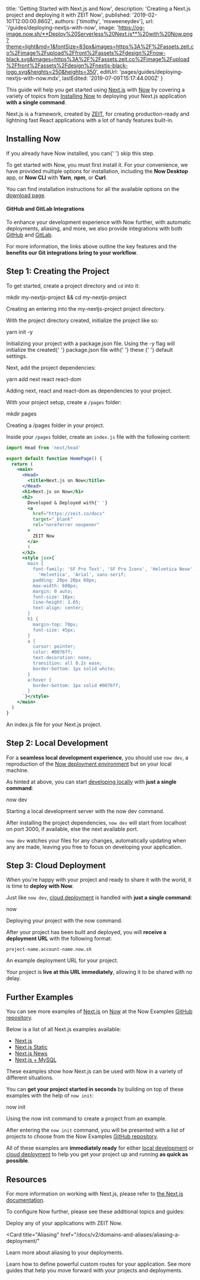 
  title: 'Getting Started with Next.js and Now',
  description: 'Creating a Next.js project and deploying it with ZEIT Now',
  published: '2019-02-10T12:00:00.860Z',
  authors: ['timothy', 'msweeneydev'],
  url: '/guides/deploying-nextjs-with-now',
  image:
    'https://og-image.now.sh/**Deploy%20Serverless%20Next.js**%20with%20Now.png?theme=light&md=1&fontSize=83px&images=https%3A%2F%2Fassets.zeit.co%2Fimage%2Fupload%2Ffront%2Fassets%2Fdesign%2Fnow-black.svg&images=https%3A%2F%2Fassets.zeit.co%2Fimage%2Fupload%2Ffront%2Fassets%2Fdesign%2Fnextjs-black-logo.svg&heights=250&heights=350',
  editUrl: 'pages/guides/deploying-nextjs-with-now.mdx',
  lastEdited: '2019-07-09T15:17:44.000Z'
}

This guide will help you get started using [Next.js](https://nextjs.org/) with [Now](/now) by covering a variety of topics from [Installing Now](#installing-now) to deploying your Next.js application **with a single command**.

Next.js is a framework, created by [ZEIT](https://zeit.co), for creating production-ready and lightning fast React applications with a lot of handy features built-in.

## Installing Now

<Note>
  If you already have Now installed, you can{' '}
  <GenericLink href="#creating-the-project">skip this step</GenericLink>.
</Note>

To get started with Now, you must first install it. For your convenience, we have provided multiple options for installation, including the **Now Desktop** app, or **Now CLI** with **Yarn**, **npm**, or **Curl**.

You can find installation instructions for all the available options on the [download page](/download).

#### GitHub and GitLab Integrations

To enhance your development experience with Now further, with automatic deployments, aliasing, and more, we also provide integrations with both [GitHub](/docs/v2/integrations/now-for-github/) and [GitLab](/docs/v2/integrations/now-for-gitlab/).

For more information, the links above outline the key features and the **benefits our Git integrations bring to your workflow**.

## Step 1: Creating the Project

To get started, create a project directory and `cd` into it:

<TerminalInput>mkdir my-nextjs-project && cd my-nextjs-project</TerminalInput>
<Caption>Creating an entering into the <InlineCode>my-nextjs-project</InlineCode> project directory.</Caption>

With the project directory created, initialize the project like so:

<TerminalInput>yarn init -y</TerminalInput>
<Caption>Initializing your project with a <InlineCode>package.json</InlineCode> file.</Caption>

<Note>
  Using the <InlineCode>-y</InlineCode> flag will initialize the created{' '}
  <InlineCode>package.json</InlineCode> file with{' '}
  <GenericLink href="https://yarnpkg.com/en/docs/creating-a-package#toc-creating-your-first-package">
    these
  </GenericLink>{' '}
  default settings.
</Note>

Next, add the project dependencies:

<TerminalInput>yarn add next react react-dom</TerminalInput>
<Caption>Adding <InlineCode>next</InlineCode>, <InlineCode>react</InlineCode> and <InlineCode>react-dom</InlineCode> as dependencies to your project.</Caption>

With your project setup, create a `/pages` folder:

<TerminalInput>mkdir pages</TerminalInput>
<Caption>Creating a <InlineCode>/pages</InlineCode> folder in your project.</Caption>

Inside your `/pages` folder, create an `index.js` file with the following content:

```jsx
import Head from 'next/head'

export default function HomePage() {
  return (
    <main>
      <Head>
        <title>Next.js on Now</title>
      </Head>
      <h1>Next.js on Now</h1>
      <h2>
        Developed & Deployed with{' '}
        <a
          href="https://zeit.co/docs"
          target="_blank"
          rel="noreferrer noopener"
        >
          ZEIT Now
        </a>
        !
      </h2>
      <style jsx>{`
        main {
          font-family: 'SF Pro Text', 'SF Pro Icons', 'Helvetica Neue',
            'Helvetica', 'Arial', sans-serif;
          padding: 20px 20px 60px;
          max-width: 680px;
          margin: 0 auto;
          font-size: 16px;
          line-height: 1.65;
          text-align: center;
        }
        h1 {
          margin-top: 70px;
          font-size: 45px;
        }
        a {
          cursor: pointer;
          color: #0076ff;
          text-decoration: none;
          transition: all 0.2s ease;
          border-bottom: 1px solid white;
        }
        a:hover {
          border-bottom: 1px solid #0076ff;
        }
      `}</style>
    </main>
  )
}
```

<Caption>
  An <InlineCode>index.js</InlineCode> file for your Next.js project.
</Caption>

## Step 2: Local Development

For a **seamless local development experience**, you should use `now dev`, a reproduction of the [Now deployment environment](/docs/v2/deployments/basics/) but on your local machine.

As hinted at above, you can start [developing locally](/docs/v2/development/basics/) with **just a single command**:

<TerminalInput>now dev</TerminalInput>
<Caption>Starting a local development server with the <InlineCode>now dev</InlineCode> command.</Caption>

After installing the project dependencies, `now dev` will start from localhost on port 3000, if available, else the next available port.

`now dev` watches your files for any changes, automatically updating when any are made, leaving you free to focus on developing your application.

## Step 3: Cloud Deployment

When you're happy with your project and ready to share it with the world, it is time to **deploy with Now**.

Just like `now dev`, [cloud deployment](/docs/v2/deployments/basics/) is handled with **just a single command**:

<TerminalInput>now</TerminalInput>
<Caption>Deploying your project with the <InlineCode>now</InlineCode> command.</Caption>

After your project has been built and deployed, you will **receive a deployment URL** with the following format:

<Code>project-name.account-name.now.sh</Code>
<Caption>An example deployment URL for your project.</Caption>

Your project is **live at this URL immediately**, allowing it to be shared with no delay.

## Further Examples

You can see more examples of [Next.js](https://nextjs.org/) on [Now](/now) at the Now Examples [GitHub repository](https://github.com/zeit/now-examples).

Below is a list of all Next.js examples available:

- [Next.js](https://github.com/zeit/now-examples/tree/master/nextjs)
- [Next.js Static](https://github.com/zeit/now-examples/tree/master/nextjs-static)
- [Next.js News](https://github.com/zeit/now-examples/tree/master/nextjs-news)
- [Next.js + MySQL](https://github.com/zeit/now-examples/tree/master/nextjs-mysql)

These examples show how Next.js can be used with Now in a variety of different situations.

You can **get your project started in seconds** by building on top of these examples with the help of `now init`:

<TerminalInput>now init</TerminalInput>
<Caption>Using the <InlineCode>now init</InlineCode> command to create a project from an example.</Caption>

After entering the `now init` command, you will be presented with a list of projects to choose from the Now Examples [GitHub repository](https://github.com/zeit/now-examples).

All of these examples are **immediately ready** for either [local development](/docs/v2/development/basics/) or [cloud deployment](/docs/v2/deployments/basics/) to help you get your project up and running **as quick as possible**.

## Resources

For more information on working with Next.js, please refer to [the Next.js documentation](https://nextjs.org/docs).

To configure Now further, please see these additional topics and guides:

<Card title="Deploying Basics" href="/docs/v2/deployments/basics">
  Deploy any of your applications with ZEIT Now.
</Card>

<Card
  title="Aliasing"
  href="/docs/v2/domains-and-aliases/aliasing-a-deployment/"
>
  Learn more about aliasing to your deployments.
</Card>

<Card title="Routes" href="/docs/v2/deployments/routes/">
  Learn how to define powerful custom routes for your application.
</Card>

<Card title="More Guides" href="/guides">
  See more guides that help you move forward with your projects and deployments.
</Card>

